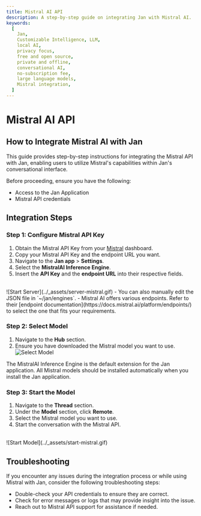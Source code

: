 ```yaml
---
title: Mistral AI API
description: A step-by-step guide on integrating Jan with Mistral AI.
keywords:
  [
    Jan,
    Customizable Intelligence, LLM,
    local AI,
    privacy focus,
    free and open source,
    private and offline,
    conversational AI,
    no-subscription fee,
    large language models,
    Mistral integration,
  ]
---
```



# Mistral AI API

## How to Integrate Mistral AI with Jan
This guide provides step-by-step instructions for integrating the Mistral API with Jan, enabling users to utilize Mistral's capabilities within Jan's conversational interface.

Before proceeding, ensure you have the following:
- Access to the Jan Application
- Mistral API credentials

## Integration Steps
<Steps>

### Step 1: Configure Mistral API Key

1. Obtain the Mistral API Key from your [Mistral](https://console.mistral.ai/user/api-keys/) dashboard.
2. Copy your Mistral API Key and the endpoint URL you want.
3. Navigate to the **Jan app** > **Settings**.
4. Select the **MistralAI Inference Engine**.
5. Insert the **API Key** and the **endpoint URL** into their respective fields.
<br/>
![Start Server](../_assets/server-mistral.gif)

<Callout type='info'>
  - You can also manually edit the JSON file in `~/jan/engines`.
  - Mistral AI offers various endpoints. Refer to their [endpoint documentation](https://docs.mistral.ai/platform/endpoints/) to select the one that fits your requirements.
</Callout>

### Step 2: Select Model

1. Navigate to the **Hub** section.
2. Ensure you have downloaded the Mistral model you want to use.
![Select Model](../_assets/model-mistral.gif)

<Callout type='info'>
  The MistralAI Inference Engine is the default extension for the Jan application. All Mistral models should be installed automatically when you install the Jan application.
</Callout>

### Step 3: Start the Model

1. Navigate to the **Thread** section.
2. Under the **Model** section, click **Remote**.
3. Select the Mistral model you want to use.
3. Start the conversation with the Mistral API.
<br/>
![Start Model](../_assets/start-mistral.gif)

</Steps>

## Troubleshooting

If you encounter any issues during the integration process or while using Mistral with Jan, consider the following troubleshooting steps:

- Double-check your API credentials to ensure they are correct.
- Check for error messages or logs that may provide insight into the issue.
- Reach out to Mistral API support for assistance if needed.